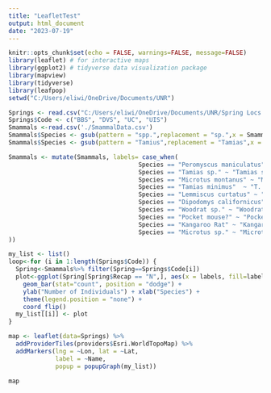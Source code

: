 ```yaml
---
title: "LeafletTest"
output: html_document
date: "2023-07-19"
---
```


```r
knitr::opts_chunk$set(echo = FALSE, warnings=FALSE, message=FALSE)
library(leaflet) # for interactive maps
library(ggplot2) # tidyverse data visualization package
library(mapview)
library(tidyverse)
library(leafpop)
setwd("C:/Users/eliwi/OneDrive/Documents/UNR")

Springs <- read.csv("C:/Users/eliwi/OneDrive/Documents/UNR/Spring Locs.csv")
Springs$Code <- c("BBS", "DVS", "UC", "UIS")
Smammals <-read.csv('./SmammalData.csv') 
Smammals$Species <- gsub(pattern = "spp.",replacement = "sp.",x = Smammals$Species)
Smammals$Species <- gsub(pattern = "Tamius",replacement = "Tamias",x = Smammals$Species)

Smammals <- mutate(Smammals, labels= case_when(
                                    Species == "Peromyscus maniculatus" ~ "P. maniculatis",
                                    Species == "Tamias sp." ~ "Tamias sp.",
                                    Species == "Microtus montanus" ~ "M. montanus",
                                    Species == "Tamias minimus"  ~ "T. minimus",
                                    Species == "Lemmiscus curtatus" ~ "L.curtatus",
                                    Species == "Dipodomys californicus" ~ "D.californicus",
                                    Species == "Woodrat sp." ~ "Woodrat sp.",
                                    Species == "Pocket mouse?" ~ "Pocket mouse",
                                    Species == "Kangaroo Rat" ~ "Kangaroo Rat",
                                    Species == "Microtus sp." ~ "Microtus sp."
))
```

```r

my_list <- list()  
loop<-for (i in 1:length(Springs$Code)) {
  Spring<-Smammals%>% filter(Spring==Springs$Code[i])
  plot<-ggplot(Spring[Spring$Recap == "N",], aes(x = labels, fill=labels)) + 
    geom_bar(stat="count", position = "dodge") +
    ylab("Number of Individuals") + xlab("Species") +
    theme(legend.position = "none") +
    coord_flip()
  my_list[[i]] <- plot
}

map <- leaflet(data=Springs) %>% 
  addProviderTiles(providers$Esri.WorldTopoMap) %>% 
  addMarkers(lng = ~Lon, lat = ~Lat, 
             label = ~Name,
             popup = popupGraph(my_list))

map
```

